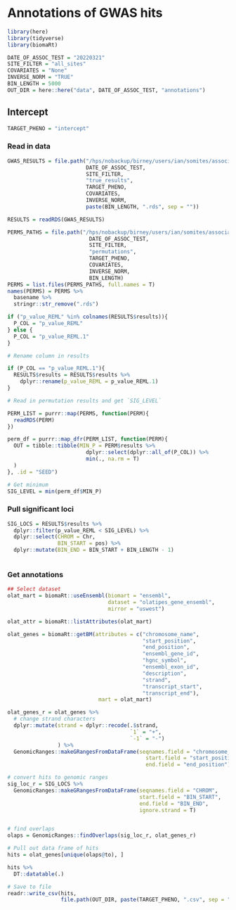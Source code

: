 # Annotations of GWAS hits

```r
library(here)
library(tidyverse)
library(biomaRt)
```

```r
DATE_OF_ASSOC_TEST = "20220321"
SITE_FILTER = "all_sites"
COVARIATES = "None"
INVERSE_NORM = "TRUE"
BIN_LENGTH = 5000
OUT_DIR = here::here("data", DATE_OF_ASSOC_TEST, "annotations")
```

## Intercept

```r
TARGET_PHENO = "intercept"
```

### Read in data

```r
GWAS_RESULTS = file.path("/hps/nobackup/birney/users/ian/somites/association_testing",
                         DATE_OF_ASSOC_TEST,
                         SITE_FILTER,
                         "true_results",
                         TARGET_PHENO,
                         COVARIATES,
                         INVERSE_NORM,
                         paste(BIN_LENGTH, ".rds", sep = ""))

RESULTS = readRDS(GWAS_RESULTS)

PERMS_PATHS = file.path("/hps/nobackup/birney/users/ian/somites/association_testing/",
                          DATE_OF_ASSOC_TEST,
                          SITE_FILTER,
                          "permutations",
                          TARGET_PHENO,
                          COVARIATES,
                          INVERSE_NORM,
                          BIN_LENGTH)
PERMS = list.files(PERMS_PATHS, full.names = T)
names(PERMS) = PERMS %>% 
  basename %>% 
  stringr::str_remove(".rds")

if ("p_value_REML" %in% colnames(RESULTS$results)){
  P_COL = "p_value_REML"
} else {
  P_COL = "p_value_REML.1"
}

# Rename column in results

if (P_COL == "p_value_REML.1"){
  RESULTS$results = RESULTS$results %>% 
    dplyr::rename(p_value_REML = p_value_REML.1)
}

# Read in permutation results and get `SIG_LEVEL`

PERM_LIST = purrr::map(PERMS, function(PERM){
  readRDS(PERM)
})

perm_df = purrr::map_dfr(PERM_LIST, function(PERM){
  OUT = tibble::tibble(MIN_P = PERM$results %>% 
                         dplyr::select(dplyr::all_of(P_COL)) %>%
                         min(., na.rm = T)
  )
}, .id = "SEED")

# Get minimum
SIG_LEVEL = min(perm_df$MIN_P)
```

### Pull significant loci

```r
SIG_LOCS = RESULTS$results %>% 
  dplyr::filter(p_value_REML < SIG_LEVEL) %>% 
  dplyr::select(CHROM = Chr,
                BIN_START = pos) %>% 
  dplyr::mutate(BIN_END = BIN_START + BIN_LENGTH - 1)
                
```


### Get annotations

```r
## Select dataset
olat_mart = biomaRt::useEnsembl(biomart = "ensembl", 
                                dataset = "olatipes_gene_ensembl", 
                                mirror = "uswest")

olat_attr = biomaRt::listAttributes(olat_mart)

olat_genes = biomaRt::getBM(attributes = c("chromosome_name",
                                           "start_position",
                                           "end_position",
                                           "ensembl_gene_id",
                                           "hgnc_symbol",
                                           "ensembl_exon_id",
                                           "description",
                                           "strand",
                                           "transcript_start",
                                           "transcript_end"),
                             mart = olat_mart) 

olat_genes_r = olat_genes %>% 
  # change strand characters
  dplyr::mutate(strand = dplyr::recode(.$strand,
                                       `1` = "+",
                                       `-1` = "-")
                ) %>% 
  GenomicRanges::makeGRangesFromDataFrame(seqnames.field = "chromosome_name",
                                            start.field = "start_position",
                                            end.field = "end_position")

# convert hits to genomic ranges
sig_loc_r = SIG_LOCS %>% 
  GenomicRanges::makeGRangesFromDataFrame(seqnames.field = "CHROM",
                                          start.field = "BIN_START",
                                          end.field = "BIN_END",
                                          ignore.strand = T)


# find overlaps
olaps = GenomicRanges::findOverlaps(sig_loc_r, olat_genes_r)

# Pull out data frame of hits
hits = olat_genes[unique(olaps@to), ]

hits %>% 
  DT::datatable(.)
```

```r
# Save to file
readr::write_csv(hits,
                 file.path(OUT_DIR, paste(TARGET_PHENO, ".csv", sep = "")))
```


